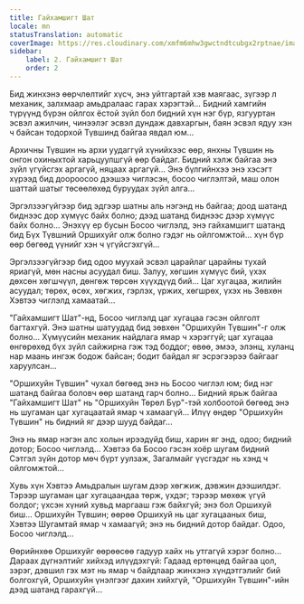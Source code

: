 ```yaml
---
title: Гайхамшигт Шат
locale: mn
statusTranslation: automatic
coverImage: https://res.cloudinary.com/xmfm6mhw3gwctndtcubgx2rptnae/image/upload/v1740468922/small_cover_tratado_de_psicologia_revolucionaria_a4c0dca4e0.webp
sidebar:
    label: 2. Гайхамшигт Шат
    order: 2
---
```

Бид жинхэнэ өөрчлөлтийг хүсч, энэ уйтгартай хэв маягаас, зүгээр л механик, залхмаар амьдралаас гарах хэрэгтэй... Бидний хамгийн түрүүнд бүрэн ойлгох ёстой зүйл бол бидний хүн нэг бүр, язгууртан эсвэл ажилчин, чинээлэг эсвэл дундаж давхаргын, баян эсвэл ядуу хэн ч байсан тодорхой Түвшинд байгаа явдал юм...

Архичны Түвшин нь архи уудаггүй хүнийхээс өөр, янхны Түвшин нь онгон охиныхтой харьцуулшгүй өөр байдаг. Бидний хэлж байгаа энэ зүйл үгүйсгэх аргагүй, няцаах аргагүй... Энэ бүлгийнхээ энэ хэсэгт хүрээд бид доороосоо дээшээ чиглэсэн, босоо чиглэлтэй, маш олон шаттай шатыг төсөөлөхөд буруудах зүйл алга...

Эргэлзээгүйгээр бид эдгээр шатны аль нэгэнд нь байгаа; доод шатанд биднээс дор хүмүүс байх болно; дээд шатанд биднээс дээр хүмүүс байх болно... Энэхүү ер бусын Босоо чиглэлд, энэ гайхамшигт шатанд бид Бүх Түвшний Оршихуйг олж болно гэдэг нь ойлгомжтой... хүн бүр өөр бөгөөд үүнийг хэн ч үгүйсгэхгүй...

Эргэлзээгүйгээр бид одоо муухай эсвэл царайлаг царайны тухай яриагүй, мөн насны асуудал биш. Залуу, хөгшин хүмүүс бий, үхэх дөхсөн хөгшчүүл, дөнгөж төрсөн хүүхдүүд бий... Цаг хугацаа, жилийн асуудал; төрөх, өсөх, хөгжих, гэрлэх, үржих, хөгшрөх, үхэх нь Зөвхөн Хэвтээ чиглэлд хамаатай...

"Гайхамшигт Шат"-нд, Босоо чиглэлд цаг хугацаа гэсэн ойлголт багтахгүй. Энэ шатны шатуудад бид зөвхөн "Оршихуйн Түвшин"-г олж болно... Хүмүүсийн механик найдлага ямар ч хэрэггүй; цаг хугацаа өнгөрөхөд бүх зүйл сайжирна гэж тэд боддог; өвөө, эмээ, элэнц, хуланц нар маань ингэж бодож байсан; бодит байдал яг эсрэгээрээ байгааг харуулсан...

"Оршихуйн Түвшин" чухал бөгөөд энэ нь Босоо чиглэл юм; бид нэг шатанд байгаа боловч өөр шатанд гарч болно... Бидний ярьж байгаа "Гайхамшигт Шат" нь "Оршихуйн Төрөл Бүр"-тэй холбоотой бөгөөд энэ нь шугаман цаг хугацаатай ямар ч хамаагүй... Илүү өндөр "Оршихуйн Түвшин" нь бидний яг дээр шууд байдаг...

Энэ нь ямар нэгэн алс холын ирээдүйд биш, харин яг энд, одоо; бидний дотор; Босоо чиглэлд... Хэвтээ ба Босоо гэсэн хоёр шугам бидний Сэтгэл зүйн дотор мөч бүрт уулзаж, Загалмайг үүсгэдэг нь хэнд ч ойлгомжтой...

Хувь хүн Хэвтээ Амьдралын шугам дээр хөгжиж, дэвжин дээшилдэг. Тэрээр шугаман цаг хугацаандаа төрж, үхдэг; тэрээр мөхөж үгүй болдог; үхсэн хүний хувьд маргааш гэж байхгүй; энэ бол Оршихуй биш... Оршихуйн Түвшин; өөрөө Оршихуй нь цаг хугацааных биш, Хэвтээ Шугамтай ямар ч хамаагүй; энэ нь бидний дотор байдаг. Одоо, Босоо чиглэлд...

Өөрийнхөө Оршихуйг өөрөөсөө гадуур хайх нь утгагүй хэрэг болно... Дараах дүгнэлтийг хийхэд илүүдэхгүй: Гадаад ертөнцөд байгаа цол, зэрэг, дэвшил гэх мэт нь ямар ч байдлаар жинхэнэ хүндэтгэлийг бий болгохгүй, Оршихуйн үнэлгээг дахин хийхгүй, "Оршихуйн Түвшин"-ийн дээд шатанд гарахгүй...

